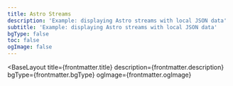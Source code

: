 ```yaml
---
title: Astro Streams
description: 'Example: displaying Astro streams with local JSON data'
subtitle: 'Example: displaying Astro streams with local JSON data'
bgType: false
toc: false
ogImage: false
---
```



<BaseLayout
  title={frontmatter.title}
  description={frontmatter.description}
  bgType={frontmatter.bgType}
  ogImage={frontmatter.ogImage}
>
  <TabbedLayout subtitle={frontmatter.subtitle}>
    <ListView collectionType="streams" pageToc={frontmatter.toc} />
  </TabbedLayout>
</BaseLayout>
